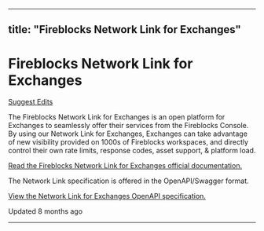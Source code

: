---
  title: "Fireblocks Network Link for Exchanges"
  ---
  
  # Fireblocks Network Link for Exchanges

[Suggest Edits](/edit/network-link-for-exchanges)

The Fireblocks Network Link for Exchanges is an open platform for Exchanges to seamlessly offer their services from the Fireblocks Console. By using our Network Link for Exchanges, Exchanges can take advantage of new visibility provided on 1000s of Fireblocks workspaces, and directly control their own rate limits, response codes, asset support, & platform load.

[Read the Fireblocks Network Link for Exchanges official documentation.](https://fireblocks.github.io/fireblocks-network-link/)

The Network Link specification is offered in the OpenAPI/Swagger format.

[View the Network Link for Exchanges OpenAPI specification.](https://github.com/fireblocks/fireblocks-network-link)

Updated 8 months ago

* * *